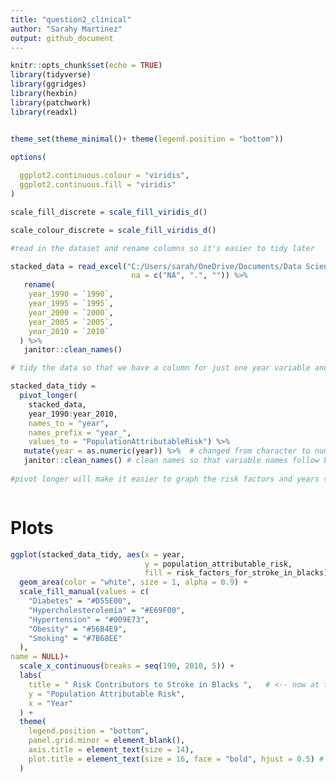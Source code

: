 ```yaml
---
title: "question2_clinical"
author: "Sarahy Martinez"
output: github_document
---
```


```r

knitr::opts_chunk$set(echo = TRUE)
library(tidyverse)
library(ggridges)
library(hexbin)
library(patchwork)
library(readxl)


theme_set(theme_minimal()+ theme(legend.position = "bottom"))

options(
  
  ggplot2.continuous.colour = "viridis",
  ggplot2.continuous.fill = "viridis"
)

scale_fill_discrete = scale_fill_viridis_d()    

scale_colour_discrete = scale_fill_viridis_d() 


```


```r
#read in the dataset and rename columns so it's easier to tidy later

stacked_data = read_excel("C:/Users/sarah/OneDrive/Documents/Data Science/clinical/Stacked_column_stroke_blacks_noAF.xlsx",
                           na = c("NA", ".", "")) %>% 
   rename(
    year_1990 = `1990`,
    year_1995 = `1995`,
    year_2000 = `2000`,
    year_2005 = `2005`,
    year_2010 = `2010`
  ) %>%
   janitor::clean_names()
```

```r

# tidy the data so that we have a column for just one year variable and not multiple 

stacked_data_tidy = 
  pivot_longer(
    stacked_data, 
    year_1990:year_2010,
    names_to = "year",    
    names_prefix = "year_", 
    values_to = "PopulationAttributableRisk") %>% 
   mutate(year = as.numeric(year)) %>%  # changed from character to numeric so year can be treated as value
   janitor::clean_names() # clean names so that variable names follow better naming conventions
                                
#pivot longer will make it easier to graph the risk factors and years separately 



```

# Plots 

```r


ggplot(stacked_data_tidy, aes(x = year, 
                              y = population_attributable_risk, 
                              fill = risk_factors_for_stroke_in_blacks)) +
  geom_area(color = "white", size = 1, alpha = 0.9) +
  scale_fill_manual(values = c(
    "Diabetes" = "#D55E00",
    "Hypercholesterolemia" = "#E69F00",
    "Hypertension" = "#009E73",
    "Obesity" = "#56B4E9",
    "Smoking" = "#7B68EE"
  ),
name = NULL)+
  scale_x_continuous(breaks = seq(190, 2010, 5)) +
  labs(
    title = " Risk Contributors to Stroke in Blacks ",   # <-- now at top
    y = "Population Attributable Risk",                                
    x = "Year"
  ) +
  theme(
    legend.position = "bottom",
    panel.grid.minor = element_blank(),
    axis.title = element_text(size = 14),
    plot.title = element_text(size = 16, face = "bold", hjust = 0.5) # centered title
  )



```















